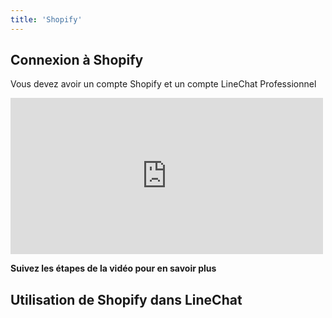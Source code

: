 ```yaml
---
title: 'Shopify'
---
```

## Connexion à Shopify
<Info>Vous devez avoir un compte Shopify et un compte LineChat Professionnel</Info>
<iframe width="500" height="250" src="https://www.youtube.com/embed/IuEP5gG8Elw" title="Connecter Shopify à son chatbot LineChat - Tutoriel en français" frameborder="0" allow="accelerometer; autoplay; clipboard-write; encrypted-media; gyroscope; picture-in-picture; web-share" referrerpolicy="strict-origin-when-cross-origin" allowfullscreen></iframe>

**Suivez les étapes de la vidéo pour en savoir plus**

## Utilisation de Shopify dans LineChat

